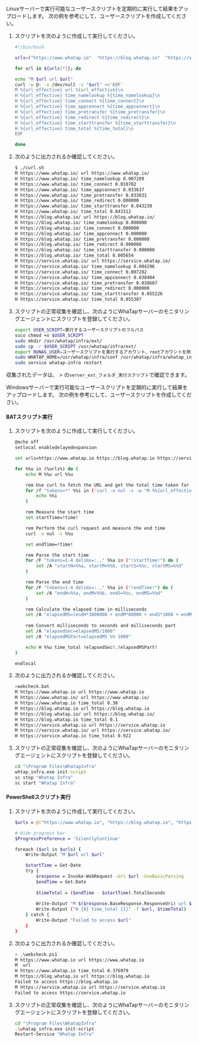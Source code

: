 <Tabs groupId='server-user-script'>

<TabItem value="lxs" label="Linux Shell">

Linuxサーバーで実行可能なユーザースクリプトを定期的に実行して結果をアップロードします。 次の例を参考にして、ユーザースクリプトを作成してください。

1. スクリプトを次のように作成して実行してください。

   ```bash title='Linux Shell'
   #!/bin/bash

   urls=("https://www.whatap.io"  "https://blog.whatap.io"  "https://service.whatap.io")

   for url in ${urls[*]}; do

   echo "M $url url $url"
   curl -w @- -o /dev/null -s "$url" <<'EOF'
   M %{url_effective} url %{url_effective}\n
   H %{url_effective} time_namelookup %{time_namelookup}\n
   H %{url_effective} time_connect %{time_connect}\n
   H %{url_effective} time_appconnect %{time_appconnect}\n
   H %{url_effective} time_pretransfer %{time_pretransfer}\n
   H %{url_effective} time_redirect %{time_redirect}\n
   H %{url_effective} time_starttransfer %{time_starttransfer}\n
   H %{url_effective} time_total %{time_total}\n
   EOF

   done
   ```

2. 次のように出力されるか確認してください。

   ```bash title='Linux Shell'
   $ ./curl.sh
   M https://www.whatap.io/ url https://www.whatap.io/
   H https://www.whatap.io/ time_namelookup 0.007289
   H https://www.whatap.io/ time_connect 0.010702
   H https://www.whatap.io/ time_appconnect 0.033637
   H https://www.whatap.io/ time_pretransfer 0.033831
   H https://www.whatap.io/ time_redirect 0.000000
   H https://www.whatap.io/ time_starttransfer 0.043230
   H https://www.whatap.io/ time_total 0.043312
   M https://blog.whatap.io/ url https://blog.whatap.io/
   H https://blog.whatap.io/ time_namelookup 0.000000
   H https://blog.whatap.io/ time_connect 0.000000
   H https://blog.whatap.io/ time_appconnect 0.000000
   H https://blog.whatap.io/ time_pretransfer 0.000000
   H https://blog.whatap.io/ time_redirect 0.000000
   H https://blog.whatap.io/ time_starttransfer 0.000000
   H https://blog.whatap.io/ time_total 0.005654
   M https://service.whatap.io/ url https://service.whatap.io/
   H https://service.whatap.io/ time_namelookup 0.004296
   H https://service.whatap.io/ time_connect 0.007282
   H https://service.whatap.io/ time_appconnect 0.038404
   H https://service.whatap.io/ time_pretransfer 0.038607
   H https://service.whatap.io/ time_redirect 0.000000
   H https://service.whatap.io/ time_starttransfer 0.055226
   H https://service.whatap.io/ time_total 0.055307
   ```

3. スクリプトの正常収集を確認し、次のようにWhaTapサーバーのモニタリングエージェントにスクリプトを登録してください。

   ```bash title='Linux Shell'
   export USER_SCRIPT=実行するユーザースクリプトのフルパス
   suco chmod +x $USER_SCRIPT
   sudo mkdir /usr/whatap/infra/ext/
   sudo cp -r $USER_SCRIPT /usr/whatap/infra/ext/
   export RUNAS_USER=ユーザースクリプトを実行するアカウント、rootアカウントを除く
   sudo WHATAP_HOME=/usr/whatap/infra/conf /usr/whatap/infra/whatap_infrad --user=$RUNAS_USER init-script
   sudo service whatap-infra restart
   ```

収集されたデータは、<Cmdname sid="side_analysis" className="uitext" /> &gt; <Cmdname sid="side_counter" className="uitext" />の<Cmdname sid="category" className="uitext" />`server_ext_フォルダ_実行スクリプト`で確認できます。

</TabItem>

<TabItem value="wps" label="Windows Powershell">

Windowsサーバーで実行可能なユーザースクリプトを定期的に実行して結果をアップロードします。 次の例を参考にして、ユーザースクリプトを作成してください。

<Tabs groupId='server-user-script'>

<TabItem value="wps" label="BAT">

#### BATスクリプト実行

1. スクリプトを次のように作成して実行してください。

   ```bash title='BAT'
   @echo off
   setlocal enabledelayedexpansion

   set urls=https://www.whatap.io https://blog.whatap.io https://service.whatap.io

   for %%u in (%urls%) do (
       echo M %%u url %%u

       rem Use curl to fetch the URL and get the total time taken for the request
       for /f "tokens=*" %%i in ('curl -o nul -s -w "M %%{url_effective} url %%{url_effective}" %%u') do (
           echo %%i
       )

       rem Measure the start time
       set startTime=!time!

       rem Perform the curl request and measure the end time
       curl -o nul -s %%u

       set endTime=!time!

       rem Parse the start time
       for /F "tokens=1-4 delims=:.," %%a in ("!startTime!") do (
           set /A "startH=%%a, startM=%%b, startS=%%c, startMS=%%d"
       )

       rem Parse the end time
       for /F "tokens=1-4 delims=:.," %%a in ("!endTime!") do (
           set /A "endH=%%a, endM=%%b, endS=%%c, endMS=%%d"
       )

       rem Calculate the elapsed time in milliseconds
       set /A "elapsedMS=(endH*3600000 + endM*60000 + endS*1000 + endMS) - (startH*3600000 + startM*60000 + startS*1000 + startMS)"
       
       rem Convert milliseconds to seconds and milliseconds part
       set /A "elapsedSec=elapsedMS/1000"
       set /A "elapsedMSPart=elapsedMS %% 1000"

       echo H %%u time_total !elapsedSec!.!elapsedMSPart!
   )

   endlocal
   ```

2. 次のように出力されるか確認してください。

   ```bash title='BAT'
   >webcheck.bat
   M https://www.whatap.io url https://www.whatap.io
   M https://www.whatap.io/ url https://www.whatap.io/
   H https://www.whatap.io time_total 0.38
   M https://blog.whatap.io url https://blog.whatap.io
   M https://blog.whatap.io/ url https://blog.whatap.io/
   H https://blog.whatap.io time_total 0.1
   M https://service.whatap.io url https://service.whatap.io
   M https://service.whatap.io/ url https://service.whatap.io/
   H https://service.whatap.io time_total 0.922
   ```

3. スクリプトの正常収集を確認し、次のようにWhaTapサーバーのモニタリングエージェントにスクリプトを登録してください。

   ```bat title='BAT'
   cd "\Program Files\WhatapInfra"
   whtap_infra.exe init-script
   sc stop "Whatap Infra"
   sc start "Whatap Infra"
   ```

</TabItem>

<TabItem value="wps2" label="PowerShell">

#### PowerShellスクリプト実行

1. スクリプトを次のように作成して実行してください。

   ```bash title='PowerShell'
   $urls = @("https://www.whatap.io", "https://blog.whatap.io", "https://service.whatap.io")

   # Hide progress bar
   $ProgressPreference = 'SilentlyContinue'

   foreach ($url in $urls) {
       Write-Output "M $url url $url"

       $startTime = Get-Date
       try {
           $response = Invoke-WebRequest -Uri $url -UseBasicParsing
           $endTime = Get-Date
           
           $timeTotal = ($endTime - $startTime).TotalSeconds
           
           Write-Output "M $($response.BaseResponse.ResponseUri) url $($response.BaseResponse.ResponseUri)"
           Write-Output ("H {0} time_total {1}" -f $url, $timeTotal)
       } catch {
           Write-Output "Failed to access $url"
       }
   }
   ```

2. 次のように出力されるか確認してください。

   ```bash title='PowerShell'
   > .\webcheck.ps1                     
   M https://www.whatap.io url https://www.whatap.io
   M  url 
   H https://www.whatap.io time_total 0.376979
   M https://blog.whatap.io url https://blog.whatap.io
   Failed to access https://blog.whatap.io
   M https://service.whatap.io url https://service.whatap.io
   Failed to access https://service.whatap.io
   ```

3. スクリプトの正常収集を確認し、次のようにWhaTapサーバーのモニタリングエージェントにスクリプトを登録してください。

   ```bash title='PowerShell'
   cd "\Program Files\WhatapInfra"
   .\whatap_infra.exe init-script
   Restart-Service "Whatap Infra"
   ```

</TabItem>

</Tabs>

</TabItem>

</Tabs>
